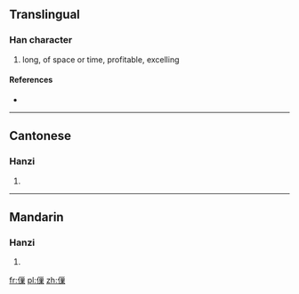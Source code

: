 ==Translingual==

===Han character===
{{Han char|rn=9|rad=人|as=11|sn=13|four=|canj=人女女木 (OVVD)}}

# long, of space or time, profitable, excelling

====References====
* {{Han ref|kx=0115.130|hdz=10215.110|uh=347F|ud=13439}}

----

==Cantonese==

===Hanzi===
{{yue-hanzi|jyut=|y=cheuk3, huk6 jau3 jiu6}}

# {{defn|lang=yue|sort=人11}}

----

==Mandarin==

===Hanzi===
{{cmn-hanzi|pin=[[tiáo]] ([[tiao2]]), [[zhào]] ([[zhao4]])|wg=t'iao<sup>2</sup>, chao<sup>4</sup>}}

# {{defn|lang=cmn|sort=人11}}

[[fr:㑿]]
[[pl:㑿]]
[[zh:㑿]]